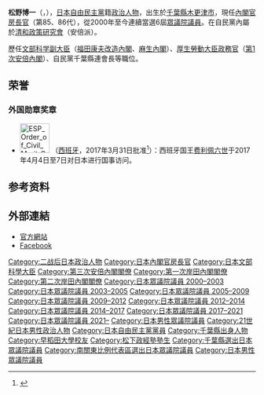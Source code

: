 {{Infobox Officeholder
| name  = 松野 博一
| original_name = 
| native_name_lang = 
| image = Hirokazu Matsuno 20211004.jpg
| imagesize = 
| country = {{JPN}}
|office        = {{JPN}}第4任[[疫苗接種推進擔當大臣|疫苗接種推進擔當大臣]]
|term_start    = 2022年4月1日
|term_end      = 
|primeminister = [[岸田文雄|岸田文雄]]
|predecessor   = {{link-ja|堀内詔子|堀内詔子}}
|successor     = 
|office2        = {{JPN}}第85、86任[[內閣官房長官|內閣官房長官]]
|term_start2    = 2021年10月4日
|term_end2      = 
|primeminister2 = [[岸田文雄|岸田文雄]]
|predecessor2   = [[加藤勝信|加藤勝信]]
|successor2     = 
| office3 = {{JPN}}第21任[[文部科学大臣|文部科学大臣]]
| term_start3 = 2016年8月3日
| term_end3 = 2017年8月3日
| primeminister3= [[安倍晋三|安倍晋三]]
| predecessor3 = [[馳浩|馳浩]] 
| successor3 = [[林芳正|林芳正]]
|office4    = {{JPN}}[[眾議院_(日本)|眾議院]]議員
|term_start4  = 2000年6月26日
|term_end4    = 
|predecessor4  = {{link-ja|岡島一正|岡島一正}}
|successor4    = 
|constituency4 = {{Plainlist|
* [[千葉縣第3區|千葉縣第3區]]（2000-2003）
* [[比例南關東區|比例南關東區]]（2003-2005）
* [[千葉縣第3區|千葉縣第3區]]（2005-2009）
* [[比例南關東區|比例南關東區]]（2009-2012）
* [[千葉縣第3區|千葉縣第3區]]（2012年至今）}}
| birth_date = {{birth date and age|1962|9|13}}
| birth_place = {{JPN}}[[千葉縣|千葉縣]][[木更津市|木更津市]]
| native_place = 
| parents = 
| relatives = 
| spouse = 
| party = [[自由民主黨_(日本)|自由民主黨]]
| alma_mater   = [[早稻田大學|早稻田大學]]法學部
| website      = [http://www.hiro-matsuno.net/  官方網站]
}}
{{japanese||japanese=松野 博一|kana=まつの ひろかず|romaji=Matsuno Hirokazu}}
'''松野博一'''（{{jpn|j=松野　博一|hg=まつの　ひろかず|rm=Matsuno Hirokazu}}，{{bd|1962年|9月13日|| }}），[[日本|日本]][[自由民主黨_(日本)|自由民主黨]]籍[[政治人物|政治人物]]，出生於[[千葉縣|千葉縣]][[木更津市|木更津市]]，現任[[內閣官房長官|內閣官房長官]]（第85、86代），從2000年至今連續當選6屆[[眾議院_(日本)|眾議院議員]]。在自民黨內屬於[[清和政策研究會|清和政策研究會]]（安倍派）。

歷任[[文部科学副大臣|文部科学副大臣]]（[[福田康夫內閣_(改造)|福田康夫改造內閣]]、[[麻生內閣|麻生內閣]]）、[[厚生勞動大臣政務官|厚生勞動大臣政務官]]（[[第1次安倍內閣|第1次安倍內閣]]）、自民黨千葉縣連會長等職位。

==荣誉==
===外国勋章奖章===
* [[File:ESP_Order_of_Civil_Merit_GC.svg|60px]] {{link-es|民事功绩大十字勋章|Orden del Mérito Civil (España)}}（[[西班牙|西班牙]]，2017年3月31日批准<ref>{{es}}{{cite web |url=https://www.boe.es/buscar/doc.php?id=BOE-A-2017-3638 |title=Real Decreto 355/2017, de 31 de marzo, por el que se concede la Gran Cruz de la Orden del Mérito Civil a las personalidades japonesas que se citan. |publisher=[[西班牙国家官方公报|Boletín Oficial del Estado]] |date=2017-04-01 |accessdate=2021-12-31 |archive-date= |archive-url= |dead-url=no }}</ref>）：西班牙国王[[费利佩六世|费利佩六世]]于2017年4月4日至7日对日本进行国事访问。

== 参考资料 ==
{{Reflist}}

== 外部連結 ==
* [http://www.hiro-matsuno.net/ 官方網站] {{Wayback|url=http://www.hiro-matsuno.net/ |date=20210126140703 }}
* [https://www.facebook.com/pages/%E6%9D%BE%E9%87%8E%E5%8D%9A%E4%B8%80/326565974070639#!/pages/%E6%9D%BE%E9%87%8E%E5%8D%9A%E4%B8%80/326565974070639/ Facebook] {{Wayback|url=https://www.facebook.com/pages/%E6%9D%BE%E9%87%8E%E5%8D%9A%E4%B8%80/326565974070639#!/pages/%E6%9D%BE%E9%87%8E%E5%8D%9A%E4%B8%80/326565974070639/ |date=20190722002509 }}

{{start box}}
{{s-off}}
{{Succession box
| title  = {{flagicon|JPN}} [[文部科學副大臣|文部科學副大臣]]
| titlenote  = 與[[山内俊夫|山内俊夫]]一起
| years  = 2008年—2009年
| before = [[松浪健四郎|松浪健四郎]]<br />[[池坊保子|池坊保子]]
| after  = [[中川正春|中川正春]]<br />[[鈴木寬|鈴木寬]]
}}
{{Succession box
| title  = {{flagicon|JPN}} [[厚生勞動大臣政務官|厚生勞動大臣政務官]] <br/> <small>與[[菅原一秀|菅原一秀]]一起</small>
| years = 2006年—2007年
| before = [[西川京子|西川京子]]<br/>[[岡田廣|岡田廣]]
| after = [[松浪健太|松浪健太]]<br/>[[伊藤涉|伊藤涉]]
}}
{{s-par}}
{{succession box
| title  = {{Flagicon|JPN}} [[文部科學委員會|眾議院文部科學委員長]]
| before = [[川内博史|川内博史]]
| years  = 2012年—2013年
| after  = [[小淵優子|小淵優子]]
}}
{{end box}}
{{內閣官房長官}}
{{文部科學大臣}}
{{第三次安倍內閣}}
{{第一次岸田內閣}}
{{第二次岸田內閣}}
{{DEFAULTSORT:Matsuno Hirokazu}}
[[Category:二战后日本政治人物|Category:二战后日本政治人物]]
[[Category:日本內閣官房長官|Category:日本內閣官房長官]]
[[Category:日本文部科學大臣|Category:日本文部科學大臣]]
[[Category:第三次安倍內閣閣僚|Category:第三次安倍內閣閣僚]]
[[Category:第一次岸田內閣閣僚|Category:第一次岸田內閣閣僚]]
[[Category:第二次岸田內閣閣僚|Category:第二次岸田內閣閣僚]]
[[Category:日本眾議院議員_2000–2003|Category:日本眾議院議員 2000–2003]]
[[Category:日本眾議院議員_2003–2005|Category:日本眾議院議員 2003–2005]]
[[Category:日本眾議院議員_2005–2009|Category:日本眾議院議員 2005–2009]]
[[Category:日本眾議院議員_2009–2012|Category:日本眾議院議員 2009–2012]]
[[Category:日本眾議院議員_2012–2014|Category:日本眾議院議員 2012–2014]]
[[Category:日本眾議院議員_2014–2017|Category:日本眾議院議員 2014–2017]]
[[Category:日本眾議院議員_2017–2021|Category:日本眾議院議員 2017–2021]]
[[Category:日本眾議院議員_2021–|Category:日本眾議院議員 2021–]]
[[Category:日本男性眾議院議員|Category:日本男性眾議院議員]]
[[Category:21世紀日本男性政治人物|Category:21世紀日本男性政治人物]]
[[Category:日本自由民主黨黨員|Category:日本自由民主黨黨員]]
[[Category:千葉縣出身人物|Category:千葉縣出身人物]]
[[Category:早稻田大學校友|Category:早稻田大學校友]]
[[Category:松下政經塾塾生|Category:松下政經塾塾生]]
[[Category:千葉縣選出日本眾議院議員|Category:千葉縣選出日本眾議院議員]]
[[Category:南關東比例代表區選出日本眾議院議員|Category:南關東比例代表區選出日本眾議院議員]]
[[Category:日本男性眾議院議員|Category:日本男性眾議院議員]]